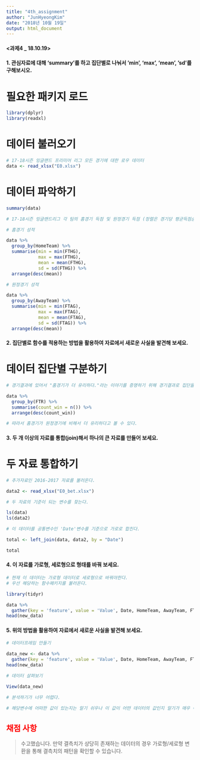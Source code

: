 ```yaml
---
title: "4th_assignment"
author: "JunHyeongKim"
date: "2018년 10월 19일"
output: html_document
---
```


#### <과제4 _ 18.10.19> 

#### 1. 관심자료에 대해 'summary'를 하고 집단별로 나눠서 'min', 'max', 'mean', 'sd'를 구해보시오.

# 필요한 패키지 로드
```r
library(dplyr)
library(readxl)
```

# 데이터 불러오기
```r
# 17-18시즌 잉글랜드 프리미어 리그 모든 경기에 대한 로우 데이터
data <- read_xlsx("E0.xlsx")

```

# 데이터 파악하기
```r
summary(data)

# 17-18시즌 잉글랜드리그 각 팀의 홈경기 득점 및 원정경기 득점 (정렬은 경기당 평균득점순)

# 홈경기 성적 

data %>% 
  group_by(HomeTeam) %>% 
  summarise(min = min(FTHG),
            max = max(FTHG),
            mean = mean(FTHG),
            sd = sd(FTHG)) %>% 
  arrange(desc(mean))

# 원정경기 성적

data %>% 
  group_by(AwayTeam) %>% 
  summarise(min = min(FTAG),
            max = max(FTAG),
            mean = mean(FTAG),
            sd = sd(FTAG)) %>% 
  arrange(desc(mean))
```

#### 2. 집단별로 함수를 적용하는 방법을 활용하여 자료에서 새로운 사실을 발견해 보세요.

# 데이터 집단별 구분하기
```r
# 경기결과에 있어서 "홈경기가 더 유리하다."라는 이야기를 증명하기 위해 경기결과로 집단을 나누어 결과를 본다.

data %>%
  group_by(FTR) %>% 
  summarise(count_win = n()) %>% 
  arrange(desc(count_win))

# 따라서 홈경기가 원정경기에 비해서 더 유리하다고 볼 수 있다.

```

#### 3. 두 개 이상의 자료를 통합(join)해서 하나의 큰 자료를 만들어 보세요.

# 두 자료 통합하기

```r
# 추가자료인 2016-2017 자료를 불러온다.

data2 <- read_xlsx("E0_bet.xlsx")

# 두 자료의 기준이 되는 변수를 찾는다.

ls(data)
ls(data2)

# 이 데이터를 공통변수인 'Date'변수를 기준으로 가로로 합친다.

total <- left_join(data, data2, by = "Date")

total

```

#### 4. 이 자료를 가로형, 세로형으로 형태를 바꿔 보세요.

```r
# 현재 이 데이터는 가로형 데이터로 세로형으로 바꿔야한다.
# 우선 해당하는 함수패키지를 불러온다.

library(tidyr)

data %>%
  gather(key = 'feature', value = 'Value', Date, HomeTeam, AwayTeam, FTHG, FTAG, FTR, HTHG, HTAG, HTR, Referee, HS, AS, HST, AST, HF, AF, HC, AC, HY, AY, HR, AR) -> new_data
head(new_data)

```

#### 5. 위의 방법을 활용하여 자료에서 새로운 사실을 발견해 보세요.

```r
# 데이터프레임 만들기

data_new <- data %>%
  gather(key = 'feature', value = 'Value', Date, HomeTeam, AwayTeam, FTHG, FTAG, FTR, HTHG, HTAG, HTR, Referee, HS, AS, HST, AST, HF, AF, HC, AC, HY, AY, HR, AR) -> new_data
head(new_data)

# 데이터 살펴보기

View(data_new)

# 분석하기가 너무 어렵다.    

# 해당변수에 어떠한 값이 있는지는 알기 쉬우나 이 값이 어떤 데이터의 값인지 알기가 매우 어렵다.


```


## <span style="color:red">채점 사항</span>

> 수고했습니다. 만약 결측치가 상당히 존재하는 데이터의 경우 가로형/세로형 변환을 통해 결측치의 패턴을 확인할 수 있습니다.


